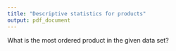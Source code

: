 ```yaml
---
title: "Descriptive statistics for products"
output: pdf_document
---
```


What is the most ordered product in the given data set?
